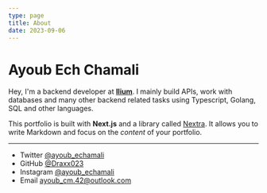 ```yaml
---
type: page
title: About
date: 2023-09-06
---
```


# Ayoub Ech Chamali

Hey, I'm a backend developer at [**Ilium**](https://ilium.co). 
I mainly build APIs, work with databases and many other backend related tasks using Typescript, Golang, SQL and other languages.

This portfolio is built with **Next.js** and a library called [Nextra](https://nextra.vercel.app/). It allows you to write Markdown and focus on the _content_ of your portfolio.

---

- Twitter [@ayoub_echamali](https://x.com/ayoub_echamali)
- GitHub [@Draxx023](https://github.com/Draxx023)
- Instagram [@ayoub_echamali](https://instagram.com/ayoub_echamali)
- Email ayoub_cm.42@outlook.com
